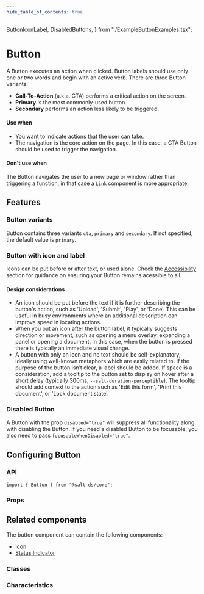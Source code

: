 ```yaml
---
hide_table_of_contents: true
---
```



  ButtonIconLabel,
  DisabledButtons,
} from "./ExampleButtonExamples.tsx";

# Button

<Content>

A Button executes an action when clicked. Button labels should use only one or two words and begin with an active verb. There are three Button variants:

- **Call-To-Action** (a.k.a. CTA) performs a critical action on the screen.
- **Primary** is the most commonly-used button.
- **Secondary** performs an action less likely to be triggered.

#### Use when

- You want to indicate actions that the user can take.
- The navigation is the core action on the page. In this case, a CTA Button should be used to trigger the navigation.

#### Don't use when

The Button navigates the user to a new page or window rather than triggering a function, in that case a `Link` component is more appropriate.

## Features

### Button variants

Button contains three variants `cta`, `primary` and `secondary`. If not specified, the default value is `primary`.

<ButtonVariants />

### Button with icon and label

Icons can be put before or after text, or used alone. Check the [Accessibility](#Accessibility) section for guidance on ensuring your Button remains acessible to all.

#### Design considerations

- An icon should be put before the text if it is further describing the button's action, such as 'Upload', 'Submit', 'Play', or 'Done'. This can be useful in busy environments where an additional description can improve speed in locating actions.
- When you put an icon after the button label, it typically suggests direction or movement, such as opening a menu overlay, expanding a panel or opening a document. In this case, when the button is pressed there is typically an immediate visual change.
- A button with only an icon and no text should be self-explanatory, ideally using well-known metaphors which are easily related to. If the purpose of the button isn’t clear, a label should be added. If space is a consideration, add a tooltip to the button set to display on hover after a short delay (typically 300ms, `--salt-duration-perceptible`). The tooltip should add context to the action such as 'Edit this form', 'Print this document', or 'Lock document state'.

<ButtonIconLabel />

### Disabled Button

A Button with the prop `disabled="true"` will suppress all functionality along with disabling the Button. If you need a disabled Button to be focusable, you also need to pass `focusableWhenDisabled="true"`.

<DisabledButtons />

## Configuring Button

### API

```
import { Button } from "@salt-ds/core";
```

### Props

<PropTable name="Button" />

## Related components

The button component can contain the following components:

- [Icon](?path=/docs/documentation-icons-icon--page)
- [Status Indicator](?path=/docs/documentation-core-status-indicator--page)

### Classes

<ClassTable name="Button" />

### Characteristics

<CharacteristicsTable name="Button" />

</Content>

